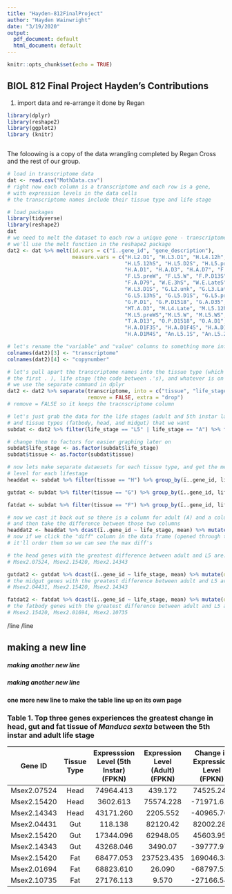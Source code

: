 ```yaml
---
title: "Hayden-812FinalProject"
author: "Hayden Wainwright"
date: "3/19/2020"
output:
  pdf_document: default
  html_document: default
---
```


```r
knitr::opts_chunk$set(echo = TRUE)
```

## BIOL 812 Final Project Hayden's Contributions

1. import data and re-arrange it done by Regan

```r
library(dplyr)
library(reshape2)
library(ggplot2)
library (knitr)



```

The foloowing is a copy of the data wrangling completed by Regan Cross and the rest of our group. 


```r

# load in transcriptome data
dat <- read.csv("MothData.csv")
# right now each column is a transcriptome and each row is a gene, 
# with expression levels in the data cells
# the transcriptome names include their tissue type and life stage

# load packages
library(tidyverse)
library(reshape2)
dat
# we need to melt the dataset to each row a unique gene - transcriptome combination
# we'll use the melt function in the reshape2 package
dat2 <- dat %>% melt(id.vars = c("ï..gene_id", "gene_description"), 
                     measure.vars = c("H.L2.D1", "H.L3.D1", "H.L4.12h", "H.L4.Late", 
                                      "H.L5.12hS", "H.L5.D2S", "H.L5.preWS", "H.P.Late", 
                                      "H.A.D1", "H.A.D3", "H.A.D7", "F.L4.Late", "F.L5.D1", 
                                      "F.L5.preW", "F.L5.W", "F.P.D13S", "F.P.D1518", "F.A.D13", 
                                      "F.A.D79", "W.E.3hS", "W.E.LateS", "W.L1.D1S", "W.L2.D1S", 
                                      "W.L3.D1S", "G.L2.unk", "G.L3.LateS", "G.L4.0h", "G.L4.12hS", "G.L4.LateS", 
                                      "G.L5.13hS", "G.L5.D1S", "G.L5.preWS", "G.L5.WS", "G.L5.W", 
                                      "G.P.D1", "G.P.D1518", "G.A.D35", "MT.L5.preW", "MT.A.D1", 
                                      "MT.A.D3", "M.L4.Late", "M.L5.12h", "M.L5.12hS", "M.L5.preW", 
                                      "M.L5.preWS","M.L5.W", "M.L5.WS",  "T.P.D3",  "T.P.D1518", 
                                      "T.A.D13", "O.P.D1518", "O.A.D1", "H.A.D1F1S", "H.A.D1F2S", 
                                      "H.A.D1F3S", "H.A.D1F4S", "H.A.D1M1S", "H.A.D1M2S", "H.A.D1M3S", 
                                      "H.A.D1M4S", "An.L5.1S", "An.L5.2S", "An.L5.3S", "An.A.F1S", "An.A.F2S",  "An.A.F3S", "An.A.MS"))

# let's rename the "variable" and "value" columns to something more informative
colnames(dat2)[3] <- "transcriptome"
colnames(dat2)[4] <- "copynumber"

# let's pull apart the transcriptome names into the tissue type (which is the code before
# the first . ), life stage (the code between .'s), and whatever is on the end
# we use the separate command in dplyr
dat2 <- dat2 %>% separate(transcriptome, into = c("tissue", "life_stage", "note"), 
                          remove = FALSE, extra = "drop")
# remove = FALSE so it keeps the tracnscriptome column

# let's just grab the data for the life stages (adult and 5th instar larva) 
# and tissue types (fatbody, head, and midgut) that we want
subdat <- dat2 %>% filter(life_stage == "L5" | life_stage == "A") %>% filter(tissue == "H" | tissue == "G" | tissue == "F")

# change them to factors for easier graphing later on
subdat$life_stage <- as.factor(subdat$life_stage)
subdat$tissue <- as.factor(subdat$tissue)

# now lets make separate dataesets for each tissue type, and get the mean expression
# level for each lifestage 
headdat <- subdat %>% filter(tissue == "H") %>% group_by(ï..gene_id, life_stage) %>% summarise(mean = round(mean(copynumber), digits = 3))

gutdat <- subdat %>% filter(tissue == "G") %>% group_by(ï..gene_id, life_stage) %>% summarise(mean = round(mean(copynumber), digits = 3))

fatdat <- subdat %>% filter(tissue == "F") %>% group_by(ï..gene_id, life_stage) %>% summarise(mean = round(mean(copynumber), digits = 3))

# now we cast it back out so there is a column for adult (A) and a column for larva (L5)
# and then take the difference between those two columns 
headdat2 <- headdat %>% dcast(ï..gene_id ~ life_stage, mean) %>% mutate(diff = abs(A - L5))
# now if we click the "diff" column in the data frame (opened through the environment)
# it'll order them so we can see the max diff's 

# the head genes with the greatest difference between adult and L5 are: 
# Msex2.07524, Msex2.15420, Msex2.14343

gutdat2 <- gutdat %>% dcast(ï..gene_id ~ life_stage, mean) %>% mutate(diff = abs(A - L5))
# the midgut genes with the greatest difference between adult and L5 are: 
# Msex2.04431, Msex2.15420, Msex2.14343

fatdat2 <- fatdat %>% dcast(ï..gene_id ~ life_stage, mean) %>% mutate(diff = abs(A - L5))
# the fatbody genes with the greatest difference between adult and L5 are: 
# Msex2.15420, Msex2.01694, Msex2.10735
```

/line
/line

## making a new line
#####  making another new line
#####  making another new line
#### one more new line to make the table line up on its own page

### Table 1. Top three genes experiences the greatest change in head, gut and fat tissue of *Manduca sexta* between the 5th instar and adult life stage
| Gene ID | Tissue Type | Expresssion Level (5th Instar) (FPKN) | Expression Level (Adult) (FPKN) | Change in Expression Level (FPKN) |
|:-------:|:-----------:|:----------------:|:--------------:|:---------------------------:|
| Msex2.07524 | Head | 74964.413 | 439.172 | 74525.241 |
| Msex2.15420 | Head | 3602.613 | 75574.228 | -71971.615 |
|	Msex2.14343 | Head | 43171.260 | 2205.552 | -40965.708 |
| Msex2.04431 | Gut | 118.138 | 82120.42 | 82002.282 |
| Msex2.15420 | Gut | 17344.096 | 62948.05 | 45603.954 |
| Msex2.14343 | Gut | 43268.046 | 3490.07 | -39777.976 |
| Msex2.15420 | Fat | 68477.053 | 237523.435 | 169046.382 | 
| Msex2.01694 | Fat | 68823.610	|	26.090 | -68797.520 |
| Msex2.10735 | Fat | 27176.113 | 9.570 | -27166.543 |




